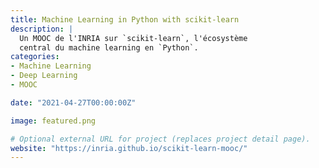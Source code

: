 ```yaml
---
title: Machine Learning in Python with scikit-learn
description: |
  Un MOOC de l'INRIA sur `scikit-learn`, l'écosystème
  central du machine learning en `Python`.
categories:
- Machine Learning
- Deep Learning
- MOOC

date: "2021-04-27T00:00:00Z"

image: featured.png

# Optional external URL for project (replaces project detail page).
website: "https://inria.github.io/scikit-learn-mooc/"
---
```


